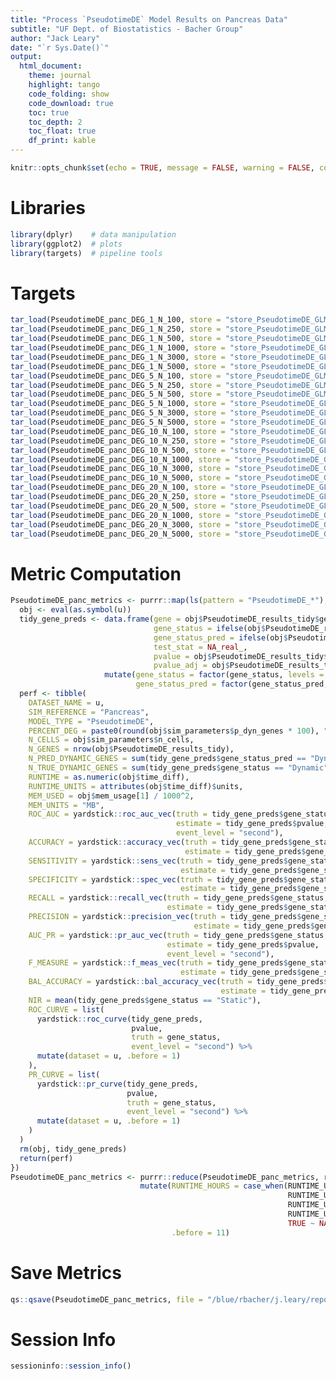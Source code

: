 ```yaml
---
title: "Process `PseudotimeDE` Model Results on Pancreas Data"
subtitle: "UF Dept. of Biostatistics - Bacher Group"
author: "Jack Leary" 
date: "`r Sys.Date()`"
output:
  html_document:
    theme: journal
    highlight: tango
    code_folding: show
    code_download: true 
    toc: true 
    toc_depth: 2
    toc_float: true
    df_print: kable
---
```


```r
knitr::opts_chunk$set(echo = TRUE, message = FALSE, warning = FALSE, comment = NA)
```

# Libraries

```r
library(dplyr)    # data manipulation 
library(ggplot2)  # plots
library(targets)  # pipeline tools
```

# Targets

```r
tar_load(PseudotimeDE_panc_DEG_1_N_100, store = "store_PseudotimeDE_GLM")
tar_load(PseudotimeDE_panc_DEG_1_N_250, store = "store_PseudotimeDE_GLM")
tar_load(PseudotimeDE_panc_DEG_1_N_500, store = "store_PseudotimeDE_GLM")
tar_load(PseudotimeDE_panc_DEG_1_N_1000, store = "store_PseudotimeDE_GLM")
tar_load(PseudotimeDE_panc_DEG_1_N_3000, store = "store_PseudotimeDE_GLM")
tar_load(PseudotimeDE_panc_DEG_1_N_5000, store = "store_PseudotimeDE_GLM")
tar_load(PseudotimeDE_panc_DEG_5_N_100, store = "store_PseudotimeDE_GLM")
tar_load(PseudotimeDE_panc_DEG_5_N_250, store = "store_PseudotimeDE_GLM")
tar_load(PseudotimeDE_panc_DEG_5_N_500, store = "store_PseudotimeDE_GLM")
tar_load(PseudotimeDE_panc_DEG_5_N_1000, store = "store_PseudotimeDE_GLM")
tar_load(PseudotimeDE_panc_DEG_5_N_3000, store = "store_PseudotimeDE_GLM")
tar_load(PseudotimeDE_panc_DEG_5_N_5000, store = "store_PseudotimeDE_GLM")
tar_load(PseudotimeDE_panc_DEG_10_N_100, store = "store_PseudotimeDE_GLM")
tar_load(PseudotimeDE_panc_DEG_10_N_250, store = "store_PseudotimeDE_GLM")
tar_load(PseudotimeDE_panc_DEG_10_N_500, store = "store_PseudotimeDE_GLM")
tar_load(PseudotimeDE_panc_DEG_10_N_1000, store = "store_PseudotimeDE_GLM")
tar_load(PseudotimeDE_panc_DEG_10_N_3000, store = "store_PseudotimeDE_GLM")
tar_load(PseudotimeDE_panc_DEG_10_N_5000, store = "store_PseudotimeDE_GLM")
tar_load(PseudotimeDE_panc_DEG_20_N_100, store = "store_PseudotimeDE_GLM")
tar_load(PseudotimeDE_panc_DEG_20_N_250, store = "store_PseudotimeDE_GLM")
tar_load(PseudotimeDE_panc_DEG_20_N_500, store = "store_PseudotimeDE_GLM")
tar_load(PseudotimeDE_panc_DEG_20_N_1000, store = "store_PseudotimeDE_GLM")
tar_load(PseudotimeDE_panc_DEG_20_N_3000, store = "store_PseudotimeDE_GLM")
tar_load(PseudotimeDE_panc_DEG_20_N_5000, store = "store_PseudotimeDE_GLM")
```

# Metric Computation

```r
PseudotimeDE_panc_metrics <- purrr::map(ls(pattern = "PseudotimeDE_*"), function(u) {
  obj <- eval(as.symbol(u))
  tidy_gene_preds <- data.frame(gene = obj$PseudotimeDE_results_tidy$gene, 
                                gene_status = ifelse(obj$PseudotimeDE_results_tidy$geneStatus == "Dynamic", "Dynamic", "Static"), 
                                gene_status_pred = ifelse(obj$PseudotimeDE_results_tidy$gene_dynamic_overall == 1, "Dynamic", "Static"), 
                                test_stat = NA_real_, 
                                pvalue = obj$PseudotimeDE_results_tidy$para.pv, 
                                pvalue_adj = obj$PseudotimeDE_results_tidy$pvalue_adj) %>% 
                     mutate(gene_status = factor(gene_status, levels = c("Dynamic", "Static")), 
                            gene_status_pred = factor(gene_status_pred, levels = c("Dynamic", "Static")))
  perf <- tibble(
    DATASET_NAME = u, 
    SIM_REFERENCE = "Pancreas", 
    MODEL_TYPE = "PseudotimeDE", 
    PERCENT_DEG = paste0(round(obj$sim_parameters$p_dyn_genes * 100), "%"), 
    N_CELLS = obj$sim_parameters$n_cells, 
    N_GENES = nrow(obj$PseudotimeDE_results_tidy), 
    N_PRED_DYNAMIC_GENES = sum(tidy_gene_preds$gene_status_pred == "Dynamic"), 
    N_TRUE_DYNAMIC_GENES = sum(tidy_gene_preds$gene_status == "Dynamic"), 
    RUNTIME = as.numeric(obj$time_diff), 
    RUNTIME_UNITS = attributes(obj$time_diff)$units, 
    MEM_USED = obj$mem_usage[1] / 1000^2,
    MEM_UNITS = "MB", 
    ROC_AUC = yardstick::roc_auc_vec(truth = tidy_gene_preds$gene_status, 
                                     estimate = tidy_gene_preds$pvalue, 
                                     event_level = "second"), 
    ACCURACY = yardstick::accuracy_vec(truth = tidy_gene_preds$gene_status, 
                                       estimate = tidy_gene_preds$gene_status_pred), 
    SENSITIVITY = yardstick::sens_vec(truth = tidy_gene_preds$gene_status, 
                                      estimate = tidy_gene_preds$gene_status_pred), 
    SPECIFICITY = yardstick::spec_vec(truth = tidy_gene_preds$gene_status, 
                                      estimate = tidy_gene_preds$gene_status_pred),
    RECALL = yardstick::recall_vec(truth = tidy_gene_preds$gene_status, 
                                   estimate = tidy_gene_preds$gene_status_pred),
    PRECISION = yardstick::precision_vec(truth = tidy_gene_preds$gene_status, 
                                         estimate = tidy_gene_preds$gene_status_pred), 
    AUC_PR = yardstick::pr_auc_vec(truth = tidy_gene_preds$gene_status, 
                                   estimate = tidy_gene_preds$pvalue, 
                                   event_level = "second"), 
    F_MEASURE = yardstick::f_meas_vec(truth = tidy_gene_preds$gene_status, 
                                      estimate = tidy_gene_preds$gene_status_pred), 
    BAL_ACCURACY = yardstick::bal_accuracy_vec(truth = tidy_gene_preds$gene_status, 
                                               estimate = tidy_gene_preds$gene_status_pred), 
    NIR = mean(tidy_gene_preds$gene_status == "Static"), 
    ROC_CURVE = list(
      yardstick::roc_curve(tidy_gene_preds, 
                           pvalue, 
                           truth = gene_status,
                           event_level = "second") %>% 
      mutate(dataset = u, .before = 1)
    ), 
    PR_CURVE = list(
      yardstick::pr_curve(tidy_gene_preds, 
                          pvalue, 
                          truth = gene_status,
                          event_level = "second") %>% 
      mutate(dataset = u, .before = 1)
    )
  )
  rm(obj, tidy_gene_preds)
  return(perf)
})
PseudotimeDE_panc_metrics <- purrr::reduce(PseudotimeDE_panc_metrics, rbind) %>% 
                             mutate(RUNTIME_HOURS = case_when(RUNTIME_UNITS == "secs" ~ RUNTIME / 60^2, 
                                                              RUNTIME_UNITS == "mins" ~ RUNTIME / 60, 
                                                              RUNTIME_UNITS == "hours" ~ RUNTIME, 
                                                              RUNTIME_UNITS == "days" ~ RUNTIME * 24, 
                                                              TRUE ~ NA_real_), 
                                    .before = 11)
```

# Save Metrics

```r
qs::qsave(PseudotimeDE_panc_metrics, file = "/blue/rbacher/j.leary/repos/scLANE-Simulations/Data/Metrics_PseudotimeDE_GLM_Single_Subject_Pancreas")
```

# Session Info

```r
sessioninfo::session_info()
```
